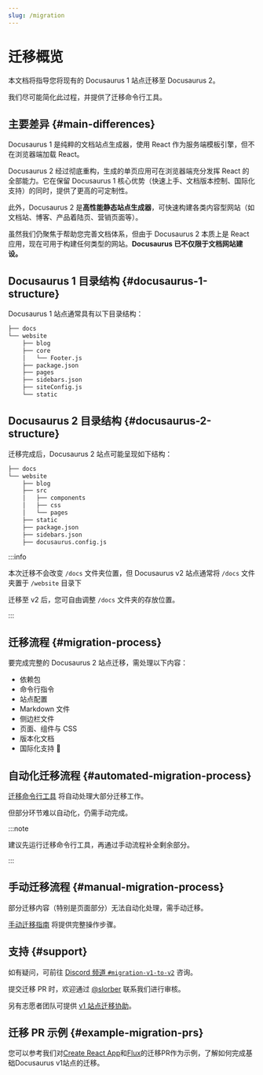 ```yaml
---
slug: /migration
---
```


# 迁移概览

本文档将指导您将现有的 Docusaurus 1 站点迁移至 Docusaurus 2。

我们尽可能简化此过程，并提供了迁移命令行工具。

## 主要差异 {#main-differences}

Docusaurus 1 是纯粹的文档站点生成器，使用 React 作为服务端模板引擎，但不在浏览器端加载 React。

Docusaurus 2 经过彻底重构，生成的单页应用可在浏览器端充分发挥 React 的全部能力。它在保留 Docusaurus 1 核心优势（快速上手、文档版本控制、国际化支持）的同时，提供了更高的可定制性。

此外，Docusaurus 2 是**高性能静态站点生成器**，可快速构建各类内容型网站（如文档站、博客、产品着陆页、营销页面等）。

虽然我们仍聚焦于帮助您完善文档体系，但由于 Docusaurus 2 本质上是 React 应用，现在可用于构建任何类型的网站。**Docusaurus 已不仅限于文档网站建设。**

## Docusaurus 1 目录结构 {#docusaurus-1-structure}

Docusaurus 1 站点通常具有以下目录结构：

```bash
├── docs
└── website
    ├── blog
    ├── core
    │   └── Footer.js
    ├── package.json
    ├── pages
    ├── sidebars.json
    ├── siteConfig.js
    └── static
```

## Docusaurus 2 目录结构 {#docusaurus-2-structure}

迁移完成后，Docusaurus 2 站点可能呈现如下结构：

```sh
├── docs
└── website
    ├── blog
    ├── src
    │   ├── components
    │   ├── css
    │   └── pages
    ├── static
    ├── package.json
    ├── sidebars.json
    ├── docusaurus.config.js
```

:::info

本次迁移不会改变 `/docs` 文件夹位置，但 Docusaurus v2 站点通常将 `/docs` 文件夹置于 `/website` 目录下

迁移至 v2 后，您可自由调整 `/docs` 文件夹的存放位置。

:::

## 迁移流程 {#migration-process}

要完成完整的 Docusaurus 2 站点迁移，需处理以下内容：

- 依赖包
- 命令行指令
- 站点配置
- Markdown 文件
- 侧边栏文件
- 页面、组件与 CSS
- 版本化文档
- 国际化支持 🚧

## 自动化迁移流程 {#automated-migration-process}

[迁移命令行工具](./migration-automated.mdx) 将自动处理大部分迁移工作。

但部分环节难以自动化，仍需手动完成。

:::note

建议先运行迁移命令行工具，再通过手动流程补全剩余部分。

:::

## 手动迁移流程 {#manual-migration-process}

部分迁移内容（特别是页面部分）无法自动化处理，需手动迁移。

[手动迁移指南](./migration-manual.mdx) 将提供完整操作步骤。

## 支持 {#support}

如有疑问，可前往 [Discord 频道 `#migration-v1-to-v2`](https://discord.gg/C3P6CxMMxY) 咨询。

提交迁移 PR 时，欢迎通过 [@slorber](https://github.com/slorber) 联系我们进行审核。

另有志愿者团队可提供 [v1 站点迁移协助](https://github.com/facebook/docusaurus/issues/1834)。

## 迁移 PR 示例 {#example-migration-prs}

您可以参考我们对[Create React App](https://github.com/facebook/create-react-app/pull/7785)和[Flux](https://github.com/facebook/flux/pull/471)的迁移PR作为示例，了解如何完成基础Docusaurus v1站点的迁移。